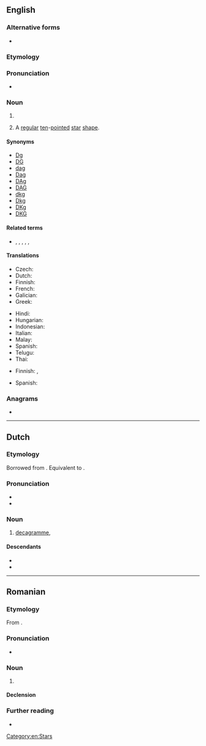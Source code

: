 {{also|deca-gram}}
==English==
{{wikipedia}}

===Alternative forms===
* {{alter|en|[[decagramme]] {{q|UK}}|deca-gramme|deca-gram|dekagram|deka-gram|dekagramme|deka-gramme}}

===Etymology===
{{affix|en|deca-|gram}}

===Pronunciation===
* {{a|UK}} {{IPA|en|/ˈdɛkəɡɹæm/}}

===Noun===
{{en-noun}}

# {{SI-unit|en|deca|gram|mass}}
# {{lb|en|geometry}} A [[regular]] [[ten]]-[[pointed]] [[star]] [[shape]].

====Synonyms====
{{sense|unit (10g)}}
{{top4}}
* [[Dg]]
* [[DG]]
* [[dag]]
* [[Dag]]
* [[DAg]]
* [[DAG]]
* [[dkg]]
* [[Dkg]]
* [[DKg]]
* [[DKG]]
{{bottom}}

====Related terms====
* {{sense|star shape}} {{l|en|pentagram}} {{qualifier|5-pointed}}, {{l|en|hexagram}} {{qualifier|6-pointed}},  {{l|en|heptagram}} {{qualifier|7-pointed}}, {{l|en|octogram}} {{qualifier|8-pointed}}, {{l|en|nonagram}} {{qualifier|9-pointed}}, {{l|en|decagram}} {{qualifier|10-pointed}}

====Translations====
{{trans-top|ten grams}}
* Czech: {{t+|cs|dekagram}}
* Dutch: {{t+|nl|decagram|n|m}}
* Finnish: {{t+|fi|dekagramma}}
* French: {{t|nl|décagramme|m}}
* Galician: {{t|gl|decagramo|m}}
* Greek: {{t|el|δεκάγραμμα}}
{{trans-mid}}
* Hindi: {{t|hi|दशग्राम|m}}
* Hungarian: {{t+|hu|dekagramm}}
* Indonesian: {{t+|id|dekagram}}
* Italian: {{t+|it|decagrammo|m}}
* Malay: {{t|ms|dekagram}}
* Spanish: {{t+|es|decagramo|m}}
* Telugu: {{t|te|డెకాగ్రాము}}
* Thai: {{t|th|เดคากรัม}}
{{trans-bottom}}

{{trans-top|Ten-pointed star}}
* Finnish: {{t|fi|kymmenkanta}}, {{t|fi|dekagrammi}}
{{trans-mid}}
* Spanish: {{t|es|decagrama|m}}
{{trans-bottom}}

===Anagrams===
* {{anagrams|en|a=aacdegmr|card game|cardgame|gamecard}}

[[Category:en:Stars]]

----

==Dutch==

===Etymology===
Borrowed from {{bor|nl|fr|décagramme}}. Equivalent to {{pre|nl|deca|gram}}.

===Pronunciation===
* {{IPA|nl|/ˈdeː.kaːˌɣrɑm/}}
* {{hyph|nl|de|ca|gram}}

===Noun===
{{nl-noun|n|g2=m|-en|-}}

# [[decagramme]], {{l|en|decagram}} {{gloss|10 gramme}}

====Descendants====
* {{desc|id|dekagram|alt=dékagram|bor=1}}
* {{desc|pap|dekagram|bor=1}}

----

==Romanian==

===Etymology===
From {{bor|ro|fr|décagramme}}.

===Pronunciation===
* {{IPA|ro|/de.kaˈɡram/}}

===Noun===
{{ro-noun|n|decagrame}}

# {{l|en|decagram}}

====Declension====
{{ro-noun-n}}

===Further reading===
* {{R:DEX}}